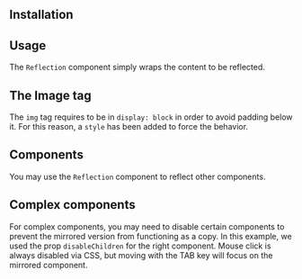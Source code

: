 
## Installation

<InstallScript packages="@gfazioli/mantine-reflection" />

## Usage

The `Reflection` component simply wraps the content to be reflected.

<Demo data={demos.configurator} />

## The Image tag

The `img` tag requires to be in `display: block` in order to avoid padding below it. For this reason, a `style` has been added to force the behavior.

<Demo data={demos.simpleImage} />

## Components

You may use the `Reflection` component to reflect other components.

<Demo data={demos.component} />

## Complex components

For complex components, you may need to disable certain components to prevent the mirrored version from functioning as a copy. In this example, we used the prop `disableChildren` for the right component. Mouse click is always disabled via CSS, but moving with the TAB key will focus on the mirrored component.

<Demo data={demos.complexComponent} />
